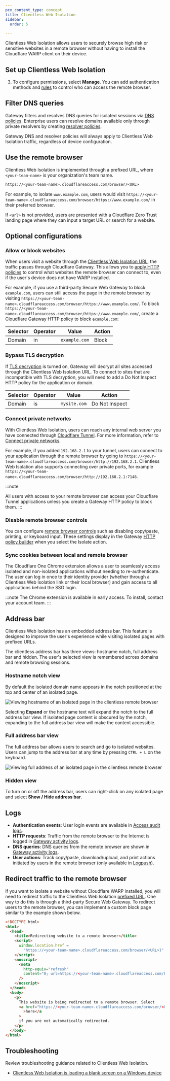 ```yaml
---
pcx_content_type: concept
title: Clientless Web Isolation
sidebar:
  order: 5

---
```



Clientless Web Isolation allows users to securely browse high risk or sensitive websites in a remote browser without having to install the Cloudflare WARP client on their device.

## Set up Clientless Web Isolation

<Render file="clientless-browser-isolation" />

3. To configure permissions, select **Manage**. You can add authentication methods and [rules](/cloudflare-one/policies/access/) to control who can access the remote browser.

## Filter DNS queries

Gateway filters and resolves DNS queries for isolated sessions via [DNS policies](/cloudflare-one/policies/gateway/dns-policies/). Enterprise users can resolve domains available only through private resolvers by creating [resolver policies](/cloudflare-one/policies/gateway/resolver-policies/).

Gateway DNS and resolver policies will always apply to Clientless Web Isolation traffic, regardless of device configuration.

## Use the remote browser

Clientless Web Isolation is implemented through a prefixed URL, where `<your-team-name>` is your organization's <GlossaryTooltip term="team name">team name</GlossaryTooltip>.

```txt
https://<your-team-name>.cloudflareaccess.com/browser/<URL>
```

For example, to isolate `www.example.com`, users would visit `https://<your-team-name>.cloudflareaccess.com/browser/https://www.example.com/` in their preferred browser.

If `<url>` is not provided, users are presented with a Cloudflare Zero Trust landing page where they can input a target URL or search for a website.

## Optional configurations

### Allow or block websites

When users visit a website through the [Clientless Web Isolation URL](#use-the-remote-browser), the traffic passes through Cloudflare Gateway. This allows you to [apply HTTP policies](/cloudflare-one/policies/gateway/http-policies/) to control what websites the remote browser can connect to, even if the user's device does not have WARP installed.

For example, if you use a third-party Secure Web Gateway to block `example.com`, users can still access the page in the remote browser by visiting `https://<your-team-name>.cloudflareaccess.com/browser/https://www.example.com/`. To block `https://<your-team-name>.cloudflareaccess.com/browser/https://www.example.com/`, create a Cloudflare Gateway HTTP policy to block `example.com`:

| Selector | Operator | Value         | Action |
| -------- | -------- | ------------- | ------ |
| Domain   | in       | `example.com` | Block  |

### Bypass TLS decryption

If [TLS decryption](/cloudflare-one/policies/gateway/http-policies/tls-decryption/) is turned on, Gateway will decrypt all sites accessed through the Clientless Web Isolation URL. To connect to sites that are incompatible with TLS decryption, you will need to add a Do Not Inspect HTTP policy for the application or domain.

| Selector | Operator | Value        | Action         |
| -------- | -------- | ------------ | -------------- |
| Domain   | is       | `mysite.com` | Do Not Inspect |

### Connect private networks

With Clientless Web Isolation, users can reach any internal web server you have connected through [Cloudflare Tunnel](/cloudflare-one/connections/connect-networks/). For more information, refer to [Connect private networks](/cloudflare-one/connections/connect-networks/private-net/cloudflared/).

For example, if you added `192.168.2.1` to your tunnel, users can connect to your application through the remote browser by going to `https://<your-team-name>.cloudflareaccess.com/browser/http://192.168.2.1`. Clientless Web Isolation also supports connecting over private ports, for example `https://<your-team-name>.cloudflareaccess.com/browser/http://192.168.2.1:7148`.

:::note

All users with access to your remote browser can access your Cloudflare Tunnel applications unless you create a Gateway HTTP policy to block them.
:::

### Disable remote browser controls

You can configure [remote browser controls](/cloudflare-one/policies/browser-isolation/isolation-policies/#policy-settings) such as disabling copy/paste, printing, or keyboard input. These settings display in the Gateway [HTTP policy builder](/cloudflare-one/policies/gateway/http-policies/) when you select the Isolate action.

### Sync cookies between local and remote browser

The Cloudflare One Chrome extension allows a user to seamlessly access isolated and non-isolated applications without needing to re-authenticate. The user can log in once to their identity provider (whether through a Clientless Web Isolation link or their local browser) and gain access to all applications behind the SSO login.

:::note
The Chrome extension is available in early access. To install, contact your account team.
:::

## Address bar

Clientless Web Isolation has an embedded address bar. This feature is designed to improve the user's experience while visiting isolated pages with prefixed URLs.

The clientless address bar has three views: hostname notch, full address bar and hidden. The user's selected view is remembered across domains and remote browsing sessions.

### Hostname notch view

By default the isolated domain name appears in the notch positioned at the top and center of an isolated page.

![Viewing hostname of an isolated page in the clientless remote browser](~/assets/images/cloudflare-one/policies/rbi-address-bar-notch.png)

Selecting **Expand** or the hostname text will expand the notch to the full address bar view. If isolated page content is obscured by the notch, expanding to the full address bar view will make the content accessible.

### Full address bar view

The full address bar allows users to search and go to isolated websites. Users can jump to the address bar at any time by pressing `CTRL + L` on the keyboard.

![Viewing full address of an isolated page in the clientless remote browser](~/assets/images/cloudflare-one/policies/rbi-address-bar-full.png)

### Hidden view

To turn on or off the address bar, users can right-click on any isolated page and select **Show / Hide address bar**.

## Logs

- **Authentication events**: User login events are available in [Access audit logs](/cloudflare-one/insights/logs/audit-logs/).
- **HTTP requests**: Traffic from the remote browser to the Internet is logged in [Gateway activity logs](/cloudflare-one/insights/logs/gateway-logs/).
- **DNS queries**: DNS queries from the remote browser are shown in [Gateway activity logs](/cloudflare-one/insights/logs/gateway-logs/).
- **User actions**: Track copy/paste, download/upload, and print actions initiated by users in the remote browser (only available in [Logpush](/cloudflare-one/insights/logs/logpush/)).

## Redirect traffic to the remote browser

If you want to isolate a website without Cloudflare WARP installed, you will need to redirect traffic to the Clientless Web Isolation [prefixed URL](#use-the-remote-browser). One way to do this is through a third-party Secure Web Gateway. To redirect users to the remote browser, you can implement a custom block page similar to the example shown below.

```html
<!DOCTYPE html>
<html>
  <head>
    <title>Redirecting website to a remote browser</title>
    <script>
      window.location.href =
        "https://<your-team-name>.cloudflareaccess.com/browser/<URL>}";
    </script>
    <noscript>
      <meta
        http-equiv="refresh"
        content="0; url=https://<your-team-name>.cloudflareaccess.com/browser/<URL>"
      />
    </noscript>
  </head>
  <body>
    <p>
      This website is being redirected to a remote browser. Select
      <a href="https://<your-team-name>.cloudflareaccess.com/browser/<URL>"
        >here</a
      >
      if you are not automatically redirected.
    </p>
  </body>
</html>
```

## Troubleshooting

Review troubleshooting guidance related to Clientless Web Isolation.

- [Clientless Web Isolation is loading a blank screen on a Windows device](/cloudflare-one/faq/troubleshooting/#clientless-web-isolation-is-loading-with-a-blank-screen-on-a-windows-device)